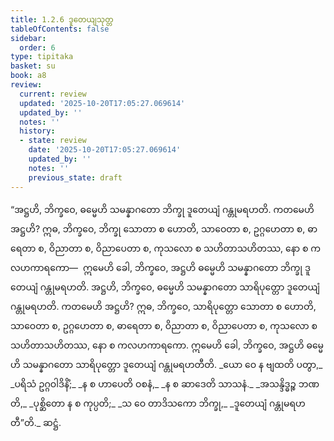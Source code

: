```yaml
---
title: 1.2.6 ဒူတေယျသုတ္တ
tableOfContents: false
sidebar:
  order: 6
type: tipitaka
basket: su
book: a8
review:
  current: review
  updated: '2025-10-20T17:05:27.069614'
  updated_by: ''
  notes: ''
  history:
  - state: review
    date: '2025-10-20T17:05:27.069614'
    updated_by: ''
    notes: ''
    previous_state: draft
---
```



<DynamicBreadcrumb />


<ReviewStatus review={frontmatter.review} showDetails={true} />

<HypothesisAnnotation frontmatter={frontmatter} />

<Division number="16" book="a8" e="ch" v="17" p="37">

<Paragraph number="172" book="a8">
“အဋ္ဌဟိ, ဘိက္ခဝေ, ဓမ္မေဟိ သမန္နာဂတော ဘိက္ခု ဒူတေယျံ ဂန္တုမရဟတိ. ကတမေဟိ အဋ္ဌဟိ? ဣဓ, ဘိက္ခဝေ, ဘိက္ခု သောတာ စ ဟောတိ, သာဝေတာ စ, ဥဂ္ဂဟေတာ စ, ဓာရေတာ စ, ဝိညာတာ စ, ဝိညာပေတာ စ, ကုသလော စ သဟိတာသဟိတဿ, နော စ ကလဟကာရကော—  ဣမေဟိ ခေါ, ဘိက္ခဝေ, အဋ္ဌဟိ ဓမ္မေဟိ သမန္နာဂတော ဘိက္ခု ဒူတေယျံ ဂန္တုမရဟတိ. အဋ္ဌဟိ, ဘိက္ခဝေ, ဓမ္မေဟိ သမန္နာဂတော သာရိပုတ္တော ဒူတေယျံ ဂန္တုမရဟတိ. ကတမေဟိ အဋ္ဌဟိ? ဣဓ, ဘိက္ခဝေ, သာရိပုတ္တော သောတာ စ ဟောတိ, သာဝေတာ စ, ဥဂ္ဂဟေတာ စ, ဓာရေတာ စ, ဝိညာတာ စ, ဝိညာပေတာ စ, ကုသလော စ သဟိတာသဟိတဿ, နော စ ကလဟကာရကော. ဣမေဟိ ခေါ, ဘိက္ခဝေ, အဋ္ဌဟိ ဓမ္မေဟိ သမန္နာဂတော သာရိပုတ္တော ဒူတေယျံ ဂန္တုမရဟတီတိ.
</Paragraph>

<Paragraph number="173" type="verses" book="a8">
_ယော ဝေ န ဗျထတိ ပတွာ,_  
_ပရိသံ ဥဂ္ဂဝါဒိနိံ;_  
_န စ ဟာပေတိ ဝစနံ,_  
_န စ ဆာဒေတိ သာသနံ._  

</Paragraph>

<Paragraph number="174" type="verses" book="a8">
_အသန္ဒိဒ္ဓဉ္စ ဘဏတိ,_  
_ပုစ္ဆိတော န စ ကုပ္ပတိ;_  
_သ ဝေ တာဒိသကော ဘိက္ခု,_  
_ဒူတေယျံ ဂန္တုမရဟတီ”တိ._  


</Paragraph>
</Division>

<Paragraph number="175" type="center" book="a8">
ဆဋ္ဌံ.
</Paragraph>